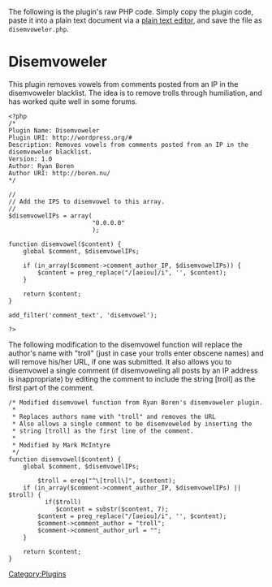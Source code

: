 The following is the plugin's raw PHP code.  Simply copy the plugin code, paste it into a plain text document via a [[Glossary#Text_editor|plain text editor]], and save the file as <tt>disemvoweler.php</tt>.

=Disemvoweler=

This plugin removes vowels from comments posted from an IP in the disemvoweler blacklist. The idea is to remove trolls through humiliation, and has worked quite well in some forums.

<pre>
<?php
/*
Plugin Name: Disemvoweler
Plugin URI: http://wordpress.org/#
Description: Removes vowels from comments posted from an IP in the disemvoweler blacklist.
Version: 1.0
Author: Ryan Boren
Author URI: http://boren.nu/
*/

//
// Add the IPS to disemvowel to this array.
//
$disemvowelIPs = array(
                       "0.0.0.0"
                       );

function disemvowel($content) {
    global $comment, $disemvowelIPs;

    if (in_array($comment->comment_author_IP, $disemvowelIPs)) {
        $content = preg_replace("/[aeiou]/i", '', $content);
    }

    return $content;
}

add_filter('comment_text', 'disemvowel');

?>
</pre>

The following modification to the disemvowel function will replace the author's name with "troll" (just in case your trolls enter obscene names) and will remove his/her URL, if one was submitted. It also allows you to disemvowel a single comment (if disemvoweling all posts by an IP address is inappropriate) by editing the comment to include the string [troll] as the first part of the comment.

<pre>
/* Modified disemvowel function from Ryan Boren's disemvoweler plugin.
 *
 * Replaces authors name with "troll" and removes the URL
 * Also allows a single comment to be disemvoweled by inserting the
 * string [troll] as the first line of the comment.
 *
 * Modified by Mark McIntyre
 */
function disemvowel($content) {
    global $comment, $disemvowelIPs;

        $troll = ereg("^\[troll\]", $content);
    if (in_array($comment->comment_author_IP, $disemvowelIPs) || $troll) {
          if($troll)
             $content = substr($content, 7);
        $content = preg_replace("/[aeiou]/i", '', $content);
        $comment->comment_author = "troll";
        $comment->comment_author_url = "";
    }

    return $content;
}
</pre>

[[Category:Plugins]]